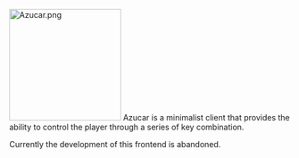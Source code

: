{{Client
|name=Azucar
|image=azucar-logo.png
|author=Jorge Hernandez
|website=
|version=0.1
|devlanguage=Python
|ui=GTK+
}}

[[File:Azucar.png|left|thumb|200px]]
Azucar is a minimalist client that provides the ability to control the player through a series of key combination. 

Currently the development of this frontend is abandoned.